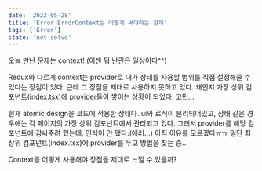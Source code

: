 ```yaml
---
date: '2022-05-28'
title: 'Error⎟ErrorContext는 어떻게 써야하는 걸까'
tags: ['Error']
state: 'not-solve'
---
```


오늘 만난 문제는 context! (이젠 뭐 난관은 일상이다^^)

Redux와 다르게 context는 provider로 내가 상태를 사용할 범위를 직접 설정해줄 수 있다는
장점이 있다. 근데 그 장점을 제대로 사용하지 못하고 있다.
왜인지 가장 상위 컴포넌트(index.tsx)에 provider들이 쌓이는 상황이 되었다.
고민...

현재 atomic design을 코드에 적용한 상태다. ui와 로직이 분리되어있고, 상태 같은 경우에는 각 페이지의 가장 상위 컴포넌트에서
관리되고 있다. 그래서 provider를 해당 컴포넌트에 감싸주려 했는데, 인식이 안 됐다.(에러...) 아직 이유를 모르겠다ㅠㅠ 
일단 최상위 컴포넌트(index.tsx)에 provider를 두고 방법을 찾는 중...

Context를 어떻게 사용해야 장점을 제대로 느낄 수 있을까?